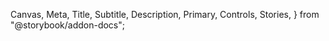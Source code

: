   Canvas,
  Meta,
  Title,
  Subtitle,
  Description,
  Primary,
  Controls,
  Stories,
} from "@storybook/addon-docs";

<Meta of={DataFiltersStories} />

<Title of={DataFiltersStories} />
<Subtitle of={DataFiltersStories} />
<Description of={DataFiltersStories} />
<Primary of={DataFiltersStories} />
<Controls />

`DataFilters` were created as part of `DataTable` but have been decoupled so we can use this pattern
anywhere that filters are necessary.

It features a unified UI for filters and search, and provides callbacks so consumers can bring their own
logic.

When filters are set, they are displayed as chips underneath the filter/search row, and can be cleared via
a "Clear all" button.

## Filters

Exposing the Filters UI requires two props to be set: `filters` and `onChangeFilters`.

`filters` should be an array of `DataFilter` objects, defined as such:

```tsx
type DataFilter = {
  id: string;
  label: string;
  variant?: (typeof dataFilterVariantValues)[number];
  value?: string | string[] | undefined;
  options?: Array<{ label: string; value: string }>;
};
```

A `DataFilter` is of type `text` by default, but can be set to any of the following:

- `autocomplete`
- `checkbox`
- `date`
- `date-range`
- `multi-select`
- `range`
- `range-slider`
- `select`
- `text`

The filtering UI for each of these adapts to the variant, though currently only a few variants have
their own UI: `text`, `checkbox`, `multi-select`, and `select`. Any other variant will have a missing input
for now.

A typical usage of `onChangeFilters` would be to set the parent component's state to the return value,
or perform an effect whenever the return value changes. In the case of `DataTable`, it fires the `fetchDataFn` whenever
the filters change.

<Canvas of={DataFiltersStories.NoSearch} />

## Search

The filtering UI is only visible if `filters` is defined. If `filters` is undefined and `onChangeSearch` is defined,
the search UI will be displayed without accompanying filters.

By default, `onChangeSearch` fires whenever the user changes the input value, debounced by 200ms. You can change the debounce
by setting a different number of milliseconds in `searchDelay`. Or, you can force `onChangeSearch` to only fire on submit by setting
`searchOnSubmit` to `true`.

<Canvas of={DataFiltersStories.JustSearch} />

<Canvas of={DataFiltersStories.SearchOnSubmit} />

## Additional actions

`DataFilters` provides a slot for additional actions by passing a `ReactNode` into `additionalActions`. This is intended exclusively for
`<Button>` and `<MenuButton>` components, which will be displayed in the same row as the filters and serach, but aligned right.

`DataTable` uses this to expose density and column visibility controls.

<Canvas of={DataFiltersStories.AdditionalActions} />
